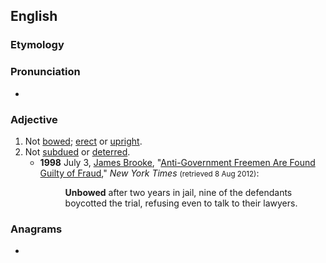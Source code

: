 ==English==

===Etymology===
{{prefix|en|un|bowed}}

===Pronunciation===
* {{rhymes|aʊd|lang=en}}

===Adjective===
{{en-adj}}

# Not [[bowed]]; [[erect]] or [[upright]].
# Not [[subdue]]d or [[deter]]red.
#* '''1998''' July 3, [[w:James Brooke (journalist)|James Brooke]], "[http://www.nytimes.com/1998/07/03/us/anti-government-freemen-are-found-guilty-of-fraud.html?pagewanted=all&src=pm Anti-Government Freemen Are Found Guilty of Fraud]," ''New York Times'' <small>(retrieved 8 Aug 2012)</small>:
#*: '''Unbowed''' after two years in jail, nine of the defendants boycotted the trial, refusing even to talk to their lawyers.

===Anagrams===
* {{anagrams|en|a=bdenouw|bewound}}